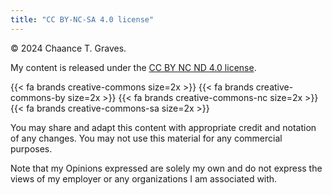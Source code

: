 ```yaml
---
title: "CC BY-NC-SA 4.0 license"
---
```


&#169; 2024 Chaance T. Graves.

My content is released under the [CC BY NC ND 4.0 license](https://creativecommons.org/licenses/by-nc-sa/4.0/).

{{< fa brands creative-commons size=2x >}} {{< fa brands creative-commons-by size=2x >}} {{< fa brands creative-commons-nc size=2x >}} {{< fa brands creative-commons-sa size=2x >}}

You may share and adapt this content with appropriate credit and notation of any changes. You may not use this material for any commercial purposes.

::: {.callout-note}
Note that my Opinions expressed are solely my own and do not express the views of my employer or any organizations I am associated with.
:::
